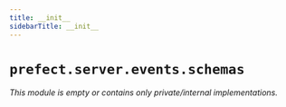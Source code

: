 ```yaml
---
title: __init__
sidebarTitle: __init__
---
```


# `prefect.server.events.schemas`

*This module is empty or contains only private/internal implementations.*
